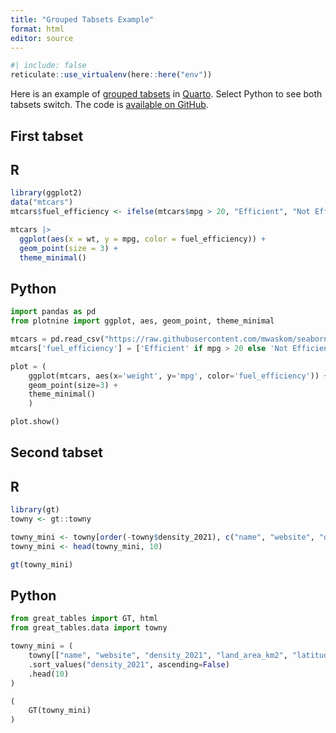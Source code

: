 ```yaml
---
title: "Grouped Tabsets Example"
format: html
editor: source
---
```


```r
#| include: false
reticulate::use_virtualenv(here::here("env"))
```

Here is an example of [grouped tabsets](https://quarto.org/docs/output-formats/html-basics.html#tabset-groups) in [Quarto](https://quarto.org/). Select Python to see both tabsets switch. The code is [available on GitHub](https://github.com/ivelasq/multilingual-docs/blob/main/grouped-tabsets.qmd).

## First tabset

:::{.panel-tabset group="language"}

## R

```r
library(ggplot2)
data("mtcars")
mtcars$fuel_efficiency <- ifelse(mtcars$mpg > 20, "Efficient", "Not Efficient")

mtcars |>
  ggplot(aes(x = wt, y = mpg, color = fuel_efficiency)) +
  geom_point(size = 3) +
  theme_minimal()
```

## Python

```python
import pandas as pd
from plotnine import ggplot, aes, geom_point, theme_minimal

mtcars = pd.read_csv("https://raw.githubusercontent.com/mwaskom/seaborn-data/master/mpg.csv").dropna()
mtcars['fuel_efficiency'] = ['Efficient' if mpg > 20 else 'Not Efficient' for mpg in mtcars['mpg']]

plot = (
    ggplot(mtcars, aes(x='weight', y='mpg', color='fuel_efficiency')) +
    geom_point(size=3) +
    theme_minimal()
    )

plot.show()
```

:::

## Second tabset

:::{.panel-tabset group="language"}

## R

```r
library(gt)
towny <- gt::towny

towny_mini <- towny[order(-towny$density_2021), c("name", "website", "density_2021", "land_area_km2", "latitude", "longitude")]
towny_mini <- head(towny_mini, 10)

gt(towny_mini)
```

## Python

```python
from great_tables import GT, html
from great_tables.data import towny

towny_mini = (
    towny[["name", "website", "density_2021", "land_area_km2", "latitude", "longitude"]]
    .sort_values("density_2021", ascending=False)
    .head(10)
)

(
    GT(towny_mini)
)
```
:::